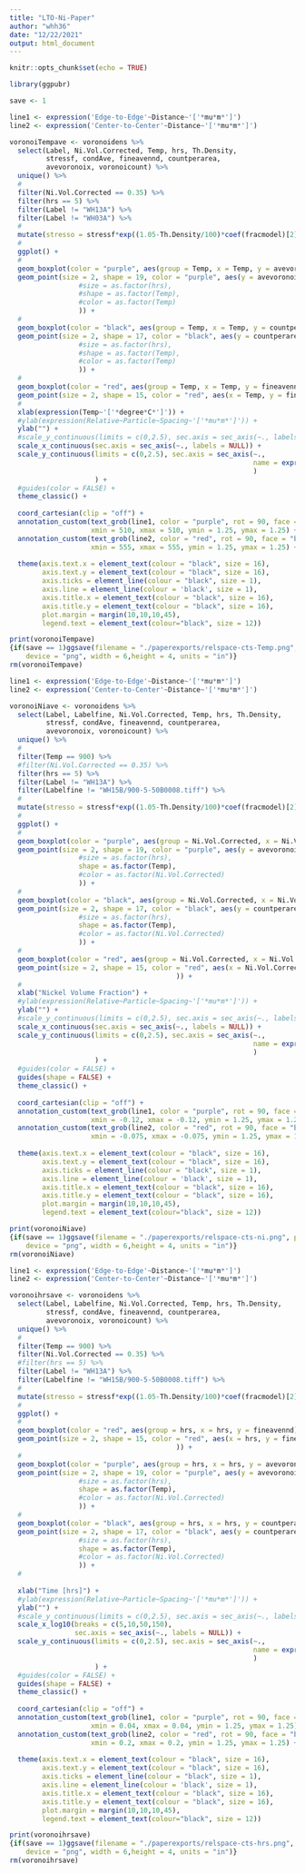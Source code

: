 ```yaml
---
title: "LTO-Ni-Paper"
author: "whh36"
date: "12/22/2021"
output: html_document
---
```


```r
knitr::opts_chunk$set(echo = TRUE)

library(ggpubr)

save <- 1
```

```r

line1 <- expression('Edge-to-Edge'~Distance~'['*mu*m*']')
line2 <- expression('Center-to-Center'~Distance~'['*mu*m*']')

voronoiTempave <- voronoidens %>%
  select(Label, Ni.Vol.Corrected, Temp, hrs, Th.Density,
         stressf, condAve, fineavennd, countperarea,
         avevoronoix, voronoicount) %>%
  unique() %>%
  #
  filter(Ni.Vol.Corrected == 0.35) %>%
  filter(hrs == 5) %>%
  filter(Label != "WH13A") %>%
  filter(Label != "WH03A") %>%
  #
  mutate(stresso = stressf*exp((1.05-Th.Density/100)*coef(fracmodel)[2]*-1)) %>%
  #
  ggplot() +
  #
  geom_boxplot(color = "purple", aes(group = Temp, x = Temp, y = avevoronoix)) +
  geom_point(size = 2, shape = 19, color = "purple", aes(y = avevoronoix, x = Temp, 
                 #size = as.factor(hrs),
                 #shape = as.factor(Temp),
                 #color = as.factor(Temp)
                 )) +
  #
  geom_boxplot(color = "black", aes(group = Temp, x = Temp, y = countperarea)) +
  geom_point(size = 2, shape = 17, color = "black", aes(y = countperarea, x = Temp, 
                 #size = as.factor(hrs),
                 #shape = as.factor(Temp),
                 #color = as.factor(Temp)
                 )) +
  #
  geom_boxplot(color = "red", aes(group = Temp, x = Temp, y = fineavennd)) +
  geom_point(size = 2, shape = 15, color = "red", aes(x = Temp, y = fineavennd, color = as.factor(Temp))) +
  #
  xlab(expression(Temp~'['*degree*C*']')) +
  #ylab(expression(Relative~Particle~Spacing~'['*mu*m*']')) +
  ylab("") +
  #scale_y_continuous(limits = c(0,2.5), sec.axis = sec_axis(~., labels = NULL)) +
  scale_x_continuous(sec.axis = sec_axis(~., labels = NULL)) +
  scale_y_continuous(limits = c(0,2.5), sec.axis = sec_axis(~., 
                                                            name = expression('Counts-Per-Area'~'['*cts*'/'*mu*m^2*']')
                                                            )
                     ) +
  #guides(color = FALSE) +
  theme_classic() +
  
  coord_cartesian(clip = "off") +
  annotation_custom(text_grob(line1, color = "purple", rot = 90, face = "bold", size = 16), 
                    xmin = 510, xmax = 510, ymin = 1.25, ymax = 1.25) +
  annotation_custom(text_grob(line2, color = "red", rot = 90, face = "bold" , size = 16),
                    xmin = 555, xmax = 555, ymin = 1.25, ymax = 1.25) +
  
  theme(axis.text.x = element_text(colour = "black", size = 16),
        axis.text.y = element_text(colour = "black", size = 16),
        axis.ticks = element_line(colour = "black", size = 1),
        axis.line = element_line(colour = 'black', size = 1),
        axis.title.x = element_text(colour = "black", size = 16),
        axis.title.y = element_text(colour = "black", size = 16),
        plot.margin = margin(10,10,10,45),
        legend.text = element_text(colour="black", size = 12))

print(voronoiTempave)
{if(save == 1)ggsave(filename = "./paperexports/relspace-cts-Temp.png", plot = voronoiTempave, 
    device = "png", width = 6,height = 4, units = "in")}
rm(voronoiTempave)

```


```r

line1 <- expression('Edge-to-Edge'~Distance~'['*mu*m*']')
line2 <- expression('Center-to-Center'~Distance~'['*mu*m*']')

voronoiNiave <- voronoidens %>%
  select(Label, Labelfine, Ni.Vol.Corrected, Temp, hrs, Th.Density,
         stressf, condAve, fineavennd, countperarea,
         avevoronoix, voronoicount) %>%
  unique() %>%
  #
  filter(Temp == 900) %>%
  #filter(Ni.Vol.Corrected == 0.35) %>%
  filter(hrs == 5) %>%
  filter(Label != "WH13A") %>%
  filter(Labelfine != "WH15B/900-5-50B0008.tiff") %>%
  #
  mutate(stresso = stressf*exp((1.05-Th.Density/100)*coef(fracmodel)[2]*-1)) %>%
  #
  ggplot() +
  #
  geom_boxplot(color = "purple", aes(group = Ni.Vol.Corrected, x = Ni.Vol.Corrected, y = avevoronoix)) +
  geom_point(size = 2, shape = 19, color = "purple", aes(y = avevoronoix, x = Ni.Vol.Corrected, 
                 #size = as.factor(hrs),
                 shape = as.factor(Temp),
                 #color = as.factor(Ni.Vol.Corrected)
                 )) +
  #
  geom_boxplot(color = "black", aes(group = Ni.Vol.Corrected, x = Ni.Vol.Corrected, y = countperarea)) +
  geom_point(size = 2, shape = 17, color = "black", aes(y = countperarea, x = Ni.Vol.Corrected, 
                 #size = as.factor(hrs),
                 shape = as.factor(Temp),
                 #color = as.factor(Ni.Vol.Corrected)
                 )) +
  #
  geom_boxplot(color = "red", aes(group = Ni.Vol.Corrected, x = Ni.Vol.Corrected, y = fineavennd)) +
  geom_point(size = 2, shape = 15, color = "red", aes(x = Ni.Vol.Corrected, y = fineavennd, #color = as.factor(Ni.Vol.Corrected)
                                         )) +
  #
  xlab("Nickel Volume Fraction") +
  #ylab(expression(Relative~Particle~Spacing~'['*mu*m*']')) +
  ylab("") +
  #scale_y_continuous(limits = c(0,2.5), sec.axis = sec_axis(~., labels = NULL)) +
  scale_x_continuous(sec.axis = sec_axis(~., labels = NULL)) +
  scale_y_continuous(limits = c(0,2.5), sec.axis = sec_axis(~., 
                                                            name = expression('Counts-Per-Area'~'['*cts*'/'*mu*m^2*']')
                                                            )
                     ) +
  #guides(color = FALSE) +
  guides(shape = FALSE) +
  theme_classic() +
  
  coord_cartesian(clip = "off") +
  annotation_custom(text_grob(line1, color = "purple", rot = 90, face = "bold", size = 16), 
                    xmin = -0.12, xmax = -0.12, ymin = 1.25, ymax = 1.25) +
  annotation_custom(text_grob(line2, color = "red", rot = 90, face = "bold" , size = 16),
                    xmin = -0.075, xmax = -0.075, ymin = 1.25, ymax = 1.25) +
  
  theme(axis.text.x = element_text(colour = "black", size = 16),
        axis.text.y = element_text(colour = "black", size = 16),
        axis.ticks = element_line(colour = "black", size = 1),
        axis.line = element_line(colour = 'black', size = 1),
        axis.title.x = element_text(colour = "black", size = 16),
        axis.title.y = element_text(colour = "black", size = 16),
        plot.margin = margin(10,10,10,45),
        legend.text = element_text(colour="black", size = 12))

print(voronoiNiave)
{if(save == 1)ggsave(filename = "./paperexports/relspace-cts-ni.png", plot = voronoiNiave, 
    device = "png", width = 6,height = 4, units = "in")}
rm(voronoiNiave)
```

```r

line1 <- expression('Edge-to-Edge'~Distance~'['*mu*m*']')
line2 <- expression('Center-to-Center'~Distance~'['*mu*m*']')

voronoihrsave <- voronoidens %>%
  select(Label, Labelfine, Ni.Vol.Corrected, Temp, hrs, Th.Density,
         stressf, condAve, fineavennd, countperarea,
         avevoronoix, voronoicount) %>%
  unique() %>%
  #
  filter(Temp == 900) %>%
  filter(Ni.Vol.Corrected == 0.35) %>%
  #filter(hrs == 5) %>%
  filter(Label != "WH13A") %>%
  filter(Labelfine != "WH15B/900-5-50B0008.tiff") %>%
  #
  mutate(stresso = stressf*exp((1.05-Th.Density/100)*coef(fracmodel)[2]*-1)) %>%
  #
  ggplot() +
  #
  geom_boxplot(color = "red", aes(group = hrs, x = hrs, y = fineavennd)) +
  geom_point(size = 2, shape = 15, color = "red", aes(x = hrs, y = fineavennd, #color = as.factor(Ni.Vol.Corrected)
                                         )) +
  #
  geom_boxplot(color = "purple", aes(group = hrs, x = hrs, y = avevoronoix)) +
  geom_point(size = 2, shape = 19, color = "purple", aes(y = avevoronoix, x = hrs, 
                 #size = as.factor(hrs),
                 shape = as.factor(Temp),
                 #color = as.factor(Ni.Vol.Corrected)
                 )) +
  #
  geom_boxplot(color = "black", aes(group = hrs, x = hrs, y = countperarea)) +
  geom_point(size = 2, shape = 17, color = "black", aes(y = countperarea, x = hrs, 
                 #size = as.factor(hrs),
                 shape = as.factor(Temp),
                 #color = as.factor(Ni.Vol.Corrected)
                 )) +
  #
  
  xlab("Time [hrs]") +
  #ylab(expression(Relative~Particle~Spacing~'['*mu*m*']')) +
  ylab("") +
  #scale_y_continuous(limits = c(0,2.5), sec.axis = sec_axis(~., labels = NULL)) +
  scale_x_log10(breaks = c(5,10,50,150),
                sec.axis = sec_axis(~., labels = NULL)) +
  scale_y_continuous(limits = c(0,2.5), sec.axis = sec_axis(~., 
                                                            name = expression('Counts-Per-Area'~'['*cts*'/'*mu*m^2*']')
                                                            )
                     ) +
  #guides(color = FALSE) +
  guides(shape = FALSE) +
  theme_classic() +
  
  coord_cartesian(clip = "off") +
  annotation_custom(text_grob(line1, color = "purple", rot = 90, face = "bold", size = 16), 
                    xmin = 0.04, xmax = 0.04, ymin = 1.25, ymax = 1.25) +
  annotation_custom(text_grob(line2, color = "red", rot = 90, face = "bold" , size = 16),
                    xmin = 0.2, xmax = 0.2, ymin = 1.25, ymax = 1.25) +
  
  theme(axis.text.x = element_text(colour = "black", size = 16),
        axis.text.y = element_text(colour = "black", size = 16),
        axis.ticks = element_line(colour = "black", size = 1),
        axis.line = element_line(colour = 'black', size = 1),
        axis.title.x = element_text(colour = "black", size = 16),
        axis.title.y = element_text(colour = "black", size = 16),
        plot.margin = margin(10,10,10,45),
        legend.text = element_text(colour="black", size = 12))

print(voronoihrsave)
{if(save == 1)ggsave(filename = "./paperexports/relspace-cts-hrs.png", plot = voronoihrsave, 
    device = "png", width = 6,height = 4, units = "in")}
rm(voronoihrsave)
```

